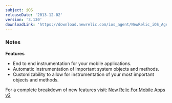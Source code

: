 ```yaml
---
subject: iOS
releaseDate: '2013-12-02'
version: '3.130'
downloadLink: 'https://download.newrelic.com/ios_agent/NewRelic_iOS_Agent_3.130.zip'
---
```


### Notes

**Features**

* End to end instrumentation for your mobile applications.
* Automatic instrumentation of important system objects and methods.
* Customizability to allow for instrumentation of your most important objects and methods.

For a complete breakdown of new features visit: [New Relic For Mobile Apps v2](http://blog.newrelic.com/2013/12/04/new-relic-for-mobile-apps-v2/)
